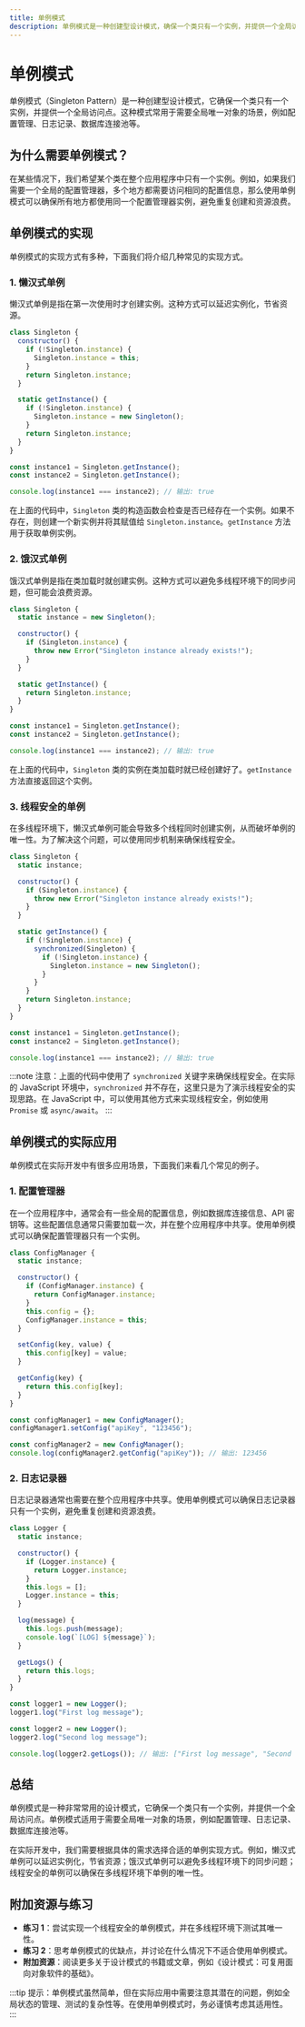 ```yaml
---
title: 单例模式
description: 单例模式是一种创建型设计模式，确保一个类只有一个实例，并提供一个全局访问点。本文详细介绍单例模式的概念、实现方式及其实际应用场景。
---
```


# 单例模式

单例模式（Singleton Pattern）是一种创建型设计模式，它确保一个类只有一个实例，并提供一个全局访问点。这种模式常用于需要全局唯一对象的场景，例如配置管理、日志记录、数据库连接池等。

## 为什么需要单例模式？

在某些情况下，我们希望某个类在整个应用程序中只有一个实例。例如，如果我们需要一个全局的配置管理器，多个地方都需要访问相同的配置信息，那么使用单例模式可以确保所有地方都使用同一个配置管理器实例，避免重复创建和资源浪费。

## 单例模式的实现

单例模式的实现方式有多种，下面我们将介绍几种常见的实现方式。

### 1. 懒汉式单例

懒汉式单例是指在第一次使用时才创建实例。这种方式可以延迟实例化，节省资源。

```javascript
class Singleton {
  constructor() {
    if (!Singleton.instance) {
      Singleton.instance = this;
    }
    return Singleton.instance;
  }

  static getInstance() {
    if (!Singleton.instance) {
      Singleton.instance = new Singleton();
    }
    return Singleton.instance;
  }
}

const instance1 = Singleton.getInstance();
const instance2 = Singleton.getInstance();

console.log(instance1 === instance2); // 输出: true
```

在上面的代码中，`Singleton` 类的构造函数会检查是否已经存在一个实例。如果不存在，则创建一个新实例并将其赋值给 `Singleton.instance`。`getInstance` 方法用于获取单例实例。

### 2. 饿汉式单例

饿汉式单例是指在类加载时就创建实例。这种方式可以避免多线程环境下的同步问题，但可能会浪费资源。

```javascript
class Singleton {
  static instance = new Singleton();

  constructor() {
    if (Singleton.instance) {
      throw new Error("Singleton instance already exists!");
    }
  }

  static getInstance() {
    return Singleton.instance;
  }
}

const instance1 = Singleton.getInstance();
const instance2 = Singleton.getInstance();

console.log(instance1 === instance2); // 输出: true
```

在上面的代码中，`Singleton` 类的实例在类加载时就已经创建好了。`getInstance` 方法直接返回这个实例。

### 3. 线程安全的单例

在多线程环境下，懒汉式单例可能会导致多个线程同时创建实例，从而破坏单例的唯一性。为了解决这个问题，可以使用同步机制来确保线程安全。

```javascript
class Singleton {
  static instance;

  constructor() {
    if (Singleton.instance) {
      throw new Error("Singleton instance already exists!");
    }
  }

  static getInstance() {
    if (!Singleton.instance) {
      synchronized(Singleton) {
        if (!Singleton.instance) {
          Singleton.instance = new Singleton();
        }
      }
    }
    return Singleton.instance;
  }
}

const instance1 = Singleton.getInstance();
const instance2 = Singleton.getInstance();

console.log(instance1 === instance2); // 输出: true
```

:::note
注意：上面的代码中使用了 `synchronized` 关键字来确保线程安全。在实际的 JavaScript 环境中，`synchronized` 并不存在，这里只是为了演示线程安全的实现思路。在 JavaScript 中，可以使用其他方式来实现线程安全，例如使用 `Promise` 或 `async/await`。
:::

## 单例模式的实际应用

单例模式在实际开发中有很多应用场景，下面我们来看几个常见的例子。

### 1. 配置管理器

在一个应用程序中，通常会有一些全局的配置信息，例如数据库连接信息、API 密钥等。这些配置信息通常只需要加载一次，并在整个应用程序中共享。使用单例模式可以确保配置管理器只有一个实例。

```javascript
class ConfigManager {
  static instance;

  constructor() {
    if (ConfigManager.instance) {
      return ConfigManager.instance;
    }
    this.config = {};
    ConfigManager.instance = this;
  }

  setConfig(key, value) {
    this.config[key] = value;
  }

  getConfig(key) {
    return this.config[key];
  }
}

const configManager1 = new ConfigManager();
configManager1.setConfig("apiKey", "123456");

const configManager2 = new ConfigManager();
console.log(configManager2.getConfig("apiKey")); // 输出: 123456
```

### 2. 日志记录器

日志记录器通常也需要在整个应用程序中共享。使用单例模式可以确保日志记录器只有一个实例，避免重复创建和资源浪费。

```javascript
class Logger {
  static instance;

  constructor() {
    if (Logger.instance) {
      return Logger.instance;
    }
    this.logs = [];
    Logger.instance = this;
  }

  log(message) {
    this.logs.push(message);
    console.log(`[LOG] ${message}`);
  }

  getLogs() {
    return this.logs;
  }
}

const logger1 = new Logger();
logger1.log("First log message");

const logger2 = new Logger();
logger2.log("Second log message");

console.log(logger2.getLogs()); // 输出: ["First log message", "Second log message"]
```

## 总结

单例模式是一种非常常用的设计模式，它确保一个类只有一个实例，并提供一个全局访问点。单例模式适用于需要全局唯一对象的场景，例如配置管理、日志记录、数据库连接池等。

在实际开发中，我们需要根据具体的需求选择合适的单例实现方式。例如，懒汉式单例可以延迟实例化，节省资源；饿汉式单例可以避免多线程环境下的同步问题；线程安全的单例可以确保在多线程环境下单例的唯一性。

## 附加资源与练习

- **练习 1**：尝试实现一个线程安全的单例模式，并在多线程环境下测试其唯一性。
- **练习 2**：思考单例模式的优缺点，并讨论在什么情况下不适合使用单例模式。
- **附加资源**：阅读更多关于设计模式的书籍或文章，例如《设计模式：可复用面向对象软件的基础》。

:::tip
提示：单例模式虽然简单，但在实际应用中需要注意其潜在的问题，例如全局状态的管理、测试的复杂性等。在使用单例模式时，务必谨慎考虑其适用性。
:::